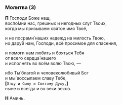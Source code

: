 ### Молитва (3)

**П** Господи Боже наш,  
воспо́мни нас, грешных и негодных слуг Твоих,  
когда мы призываем святое имя Твоё,

и не посрами́ наших надежд на милость Твою,  
но дару́й нам, Господи, всё просимое для спасения,

и помоги нам любить и бояться Тебя  
от всего сердца́ нашего  
и исполнять во всём волю Твою, —

ибо Ты́ благой и человеколюбивый Бог  
и мы́ воссылаем славу Тебе,  
**[**`Отцу и Сыну и Святому Духу,`**]**  
ныне и всегда и во веки веков.

**Н** Аминь.
